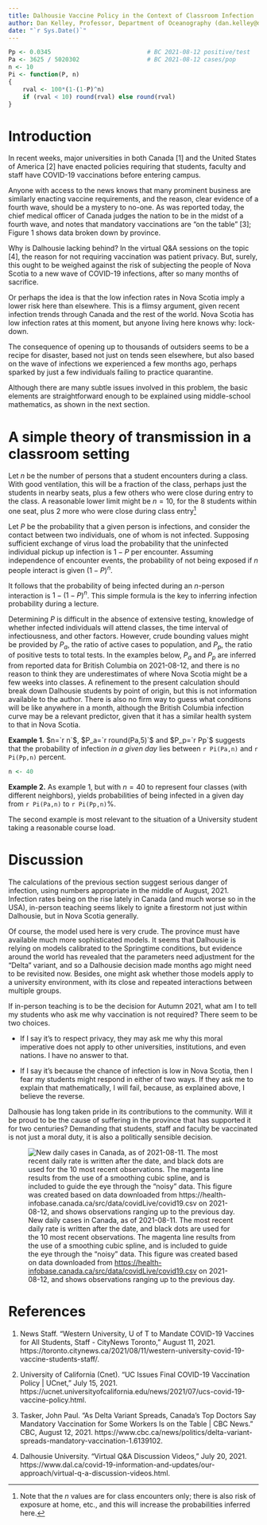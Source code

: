 ```yaml
---
title: Dalhousie Vaccine Policy in the Context of Classroom Infection
author: Dan Kelley, Professor, Department of Oceanography (dan.kelley@dal.ca)
date: "`r Sys.Date()`"
---
```


```r
Pp <- 0.0345                           # BC 2021-08-12 positive/test
Pa <- 3625 / 5020302                   # BC 2021-08-12 cases/pop
n <- 10
Pi <- function(P, n)
{
    rval <- 100*(1-(1-P)^n)
    if (rval < 10) round(rval) else round(rval)
}
```

# Introduction

In recent weeks, major universities in both Canada [1] and the United States of
America [2] have enacted policies requiring that students, faculty and staff
have COVID-19 vaccinations before entering campus.

Anyone with access to the news knows that many prominent business are similarly
enacting vaccine requirements, and the reason, clear evidence of a fourth wave,
should be a mystery to no-one.  As was reported today, the chief medical
officer of Canada judges the nation to be in the midst of a fourth wave, and
notes that mandatory vaccinations are "on the table" [3]; Figure 1 shows data
broken down by province.

Why is Dalhousie lacking behind?  In the virtual Q&A sessions on the topic [4],
the reason for not requiring vaccination was patient privacy.  But, surely,
this ought to be weighed against the risk of subjecting the people of Nova
Scotia to a new wave of COVID-19 infections, after so many months of sacrifice.

Or perhaps the idea is that the low infection rates in Nova Scotia imply a
lower risk here than elsewhere.  This is a flimsy argument, given recent
infection trends through Canada and the rest of the world.  Nova Scotia has low
infection rates at this moment, but anyone living here knows why: lock-down.

The consequence of opening up to thousands of outsiders seems to be a recipe
for disaster, based not just on tends seen elsewhere, but also based on the
wave of infections we experienced a few months ago, perhaps sparked by just a
few individuals failing to practice quarantine.

Although there are many subtle issues involved in this problem, the basic
elements are straightforward enough to be explained using middle-school
mathematics, as shown in the next section.

# A simple theory of transmission in a classroom setting

Let $n$ be the number of persons that a student encounters during a class.
With good ventilation, this will be a fraction of the class, perhaps just the
students in nearby seats, plus a few others who were close during entry to the
class.  A reasonable lower limit might be $n=10$, for the 8 students within one
seat, plus 2 more who were close during class entry^[Note that the $n$ values
are for class encounters only; there is also risk of exposure at home, etc.,
and this will increase the probabilities inferred here.]

Let $P$ be the probability that a given person is infections, and consider the
contact between two individuals, one of whom is not infected. Supposing
sufficient exchange of virus load the probability that the uninfected
individual pickup up infection is $1-P$ per encounter. Assuming independence of
encounter events, the probability of not being exposed if $n$ people interact
is given $(1-P)^n$.

It follows that the probability of being infected during an $n$-person
interaction is $1-(1-P)^n$. This simple formula is the key to inferring
infection probability during a lecture.

Determining $P$ is difficult in the absence of extensive testing, knowledge of
whether infected individuals will attend classes, the time interval of
infectiousness, and other factors.  However, crude bounding values might be
provided by $P_a$, the ratio of active cases to population, and $P_p$, the
ratio of positive tests to total tests. In the examples below, $P_a$ and $P_p$
are inferred from reported data for British Columbia on 2021-08-12, and there
is no reason to think they are underestimates of where Nova Scotia might be a
few weeks into classes. A refinement to the present calculation should break
down Dalhousie students by point of origin, but this is not information
available to the author.  There is also no firm way to guess what conditions
will be like anywhere in a month, although the British Columbia infection curve
may be a relevant predictor, given that it has a similar health system to that
in Nova Scotia.

**Example 1.** $n=`r n`$, $P_a=`r round(Pa,5)`$ and $P_p=`r Pp`$ suggests
that the probability of infection *in a given day* lies between `r Pi(Pa,n)`
and `r Pi(Pp,n)` percent.

```r
n <- 40
```

**Example 2.** As example 1, but with $n=40$ to represent four classes (with
different neighbors), yields probabilities of being infected in a given day
from `r Pi(Pa,n)` to `r Pi(Pp,n)`%.

The second example is most relevant to the situation of a University student
taking a reasonable course load.

# Discussion

The calculations of the previous section suggest serious danger of infection,
using numbers appropriate in the middle of August, 2021. Infection rates being
on the rise lately in Canada (and much worse so in the USA), in-person teaching
seems likely to ignite a firestorm not just within Dalhousie, but in Nova
Scotia generally.

Of course, the model used here is very crude.  The province must have available
much more sophisticated models. It seems that Dalhousie is relying on models
calibrated to the Springtime conditions, but evidence around the world has
revealed that the parameters need adjustment for the "Delta" variant, and so a
Dalhousie decision made months ago might need to be revisited now.  Besides,
one might ask whether those models apply to a university environment, with its
close and repeated interactions between multiple groups.

If in-person teaching is to be the decision for Autumn 2021, what am I to tell
my students who ask me why vaccination is not required? There seem to be two
choices.

* If I say it's to respect privacy, they may ask me why this moral imperative
  does not apply to other universities, institutions, and even nations.  I have
  no answer to that.

* If I say it's because the chance of infection is low in Nova Scotia, then
  I fear my students might respond in either of two ways. If they ask me to
  explain that mathematically, I will fail, because, as explained above, I
  believe the reverse.

\bigskip
\bigskip
\bigskip

Dalhousie has long taken pride in its contributions to the community. Will it
be proud to be the cause of suffering in the province that has supported it for
two centuries?  Demanding that students, staff and faculty be vaccinated is not
just a moral duty, it is also a politically sensible decision.


![New daily cases in Canada, as of 2021-08-11. The most recent daily rate is written after the date, and black dots are used for the 10 most recent observations. The magenta line results from the use of a smoothing cubic spline, and is included to guide the eye through the "noisy" data. This figure was created based on data downloaded from <https://health-infobase.canada.ca/src/data/covidLive/covid19.csv> on 2021-08-12, and shows observations ranging up to the previous day.](covid_20210812.png)

# References

1. News Staff. “Western University, U of T to Mandate COVID-19 Vaccines for All
   Students, Staff - CityNews Toronto,” August 11, 2021.
   https://toronto.citynews.ca/2021/08/11/western-university-covid-19-vaccine-students-staff/.

2. University of California (Cnet). “UC Issues Final COVID-19 Vaccination
   Policy | UCnet,” July 15, 2021.
   https://ucnet.universityofcalifornia.edu/news/2021/07/ucs-covid-19-vaccine-policy.html.

3. Tasker, John Paul. “As Delta Variant Spreads, Canada’s Top Doctors Say
   Mandatory Vaccination for Some Workers Is on the Table | CBC News.” CBC,
   August 12, 2021.
   https://www.cbc.ca/news/politics/delta-variant-spreads-mandatory-vaccination-1.6139102.

4. Dalhousie University. “Virtual Q&A Discussion Videos,” July 20, 2021.
   https://www.dal.ca/covid-19-information-and-updates/our-approach/virtual-q-a-discussion-videos.html.
